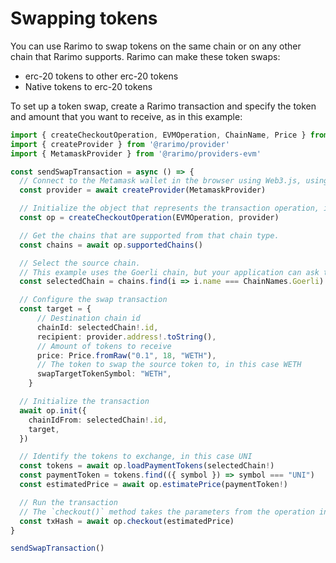 ---
---

# Swapping tokens

You can use Rarimo to swap tokens on the same chain or on any other chain that Rarimo supports.
Rarimo can make these token swaps:

- erc-20 tokens to other erc-20 tokens
- Native tokens to erc-20 tokens

To set up a token swap, create a Rarimo transaction and specify the token and amount that you want to receive, as in this example:

```ts
import { createCheckoutOperation, EVMOperation, ChainName, Price } from '@rarimo/nft-checkout'
import { createProvider } from '@rarimo/provider'
import { MetamaskProvider } from '@rarimo/providers-evm'

const sendSwapTransaction = async () => {
  // Connect to the Metamask wallet in the browser using Web3.js, using the MetamaskProvider interface to limit bundle size.
  const provider = await createProvider(MetamaskProvider)

  // Initialize the object that represents the transaction operation, in this case on EVM.
  const op = createCheckoutOperation(EVMOperation, provider)

  // Get the chains that are supported from that chain type.
  const chains = await op.supportedChains()

  // Select the source chain.
  // This example uses the Goerli chain, but your application can ask the user which chain to use.
  const selectedChain = chains.find(i => i.name === ChainNames.Goerli)

  // Configure the swap transaction
  const target = {
      // Destination chain id
      chainId: selectedChain!.id,
      recipient: provider.address!.toString(),
      // Amount of tokens to receive
      price: Price.fromRaw("0.1", 18, "WETH"),
      // The token to swap the source token to, in this case WETH
      swapTargetTokenSymbol: "WETH",
    }

  // Initialize the transaction
  await op.init({
    chainIdFrom: selectedChain!.id,
    target,
  })

  // Identify the tokens to exchange, in this case UNI
  const tokens = await op.loadPaymentTokens(selectedChain!)
  const paymentToken = tokens.find(({ symbol }) => symbol === "UNI")
  const estimatedPrice = await op.estimatePrice(paymentToken!)

  // Run the transaction
  // The `checkout()` method takes the parameters from the operation instance, gets approval from the user's wallet, and calls the Rarimo contract to handle the transaction.
  const txHash = await op.checkout(estimatedPrice)
}

sendSwapTransaction()
```
